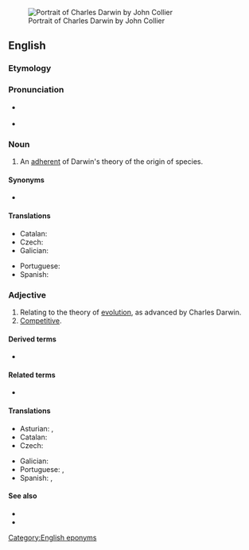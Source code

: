 {{also|darwinian}}
[[Image:Charles_Robert_Darwin_by_John_Collier.jpg|right|thumb|Portrait of Charles Darwin by John Collier]]
==English==

===Etymology===
{{suffix|en|Darwin|ian}}

===Pronunciation===
* {{a|RP}} {{IPA|/dɑːˈwɪni.ən/|lang=en}}
* {{rhymes|ɪniən|lang=en}}

===Noun===
{{en-noun}}

# An [[adherent]] of Darwin's theory of the origin of species.

====Synonyms====
* {{l|en|Darwinist}}

====Translations====
{{trans-top|adherent of Darwin's theory}}
* Catalan: {{t|ca|darwinista|m|f}}
* Czech: {{t|cs|darwinista|m}}
* Galician: {{t|gl|darwinista|m|f}}
{{trans-mid}}
* Portuguese: {{t|pt|darwinista|m|f}}
* Spanish: {{t|es|darwinista|m|f}}
{{trans-bottom}}

===Adjective===
{{en-adj}}

# Relating to the theory of [[evolution]], as advanced by Charles Darwin.
# [[competitive|Competitive]].

====Derived terms====
* {{l|en|Darwinianism}}

====Related terms====
* {{l|en|Darwinism}}

====Translations====
{{trans-top|relating to the theory of evolution}}
* Asturian: {{t|ast|darvinianu}}, {{t|ast|darvinista}}
* Catalan: {{t|ca|darwinià}}
* Czech: {{t|cs|darwinovský}}
{{trans-mid}}
* Galician: {{t|gl|darwinista}}
* Portuguese: {{t|pt|darwiniano}}, {{t|pt|darwinista}}
* Spanish: {{t|es|darwiniano}}, {{t|es|darwinista}}
{{trans-bottom}}

====See also====
* {{l|en|survival of the fittest}}
* {{l|en|natural selection}}

[[Category:English eponyms]]